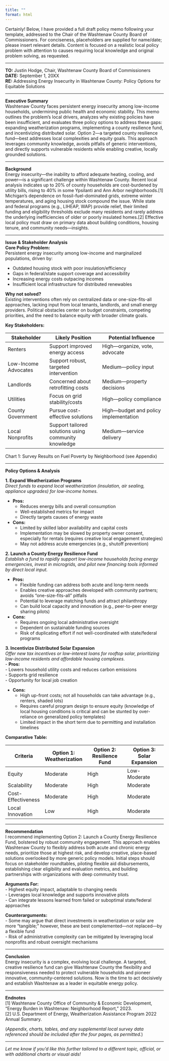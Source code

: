 ```yaml
---
title: ""
format: html
---
```


Certainly! Below, I have provided a full draft policy memo following your template, addressed to the Chair of the Washtenaw County Board of Commissioners. For conciseness, placeholders are supplied for name/date; please insert relevant details. Content is focused on a realistic local policy problem with attention to causes requiring local knowledge and original problem solving, as requested.

---

**TO:** Justin Hodge, Chair, Washtenaw County Board of Commissioners  
**DATE:** September 1, 20XX  
**RE:** Addressing Energy Insecurity in Washtenaw County: Policy Options for Equitable Solutions

---

**Executive Summary**  
Washtenaw County faces persistent energy insecurity among low-income households, undermining public health and economic stability. This memo outlines the problem’s local drivers, analyzes why existing policies have been insufficient, and evaluates three policy options to address these gaps: expanding weatherization programs, implementing a county resilience fund, and incentivizing distributed solar. Option 2—a targeted county resilience fund—best addresses local complexities and equity goals. This approach leverages community knowledge, avoids pitfalls of generic interventions, and directly supports vulnerable residents while enabling creative, locally grounded solutions.

---

**Background**  
Energy insecurity—the inability to afford adequate heating, cooling, and power—is a significant challenge within Washtenaw County. Recent local analysis indicates up to 20% of county households are cost-burdened by utility bills, rising to 40% in some Ypsilanti and Ann Arbor neighborhoods.[1] Michigan’s dependence on fossil-fuel-dominated grids, extreme winter temperatures, and aging housing stock compound the issue. While state and federal programs (e.g., LIHEAP, WAP) provide relief, their limited funding and eligibility thresholds exclude many residents and rarely address the underlying inefficiencies of older or poorly insulated homes.[2] Effective local policy must draw on primary data about building conditions, housing tenure, and community needs—insights.

---

**Issue & Stakeholder Analysis**  
**Core Policy Problem:**  
Persistent energy insecurity among low-income and marginalized populations, driven by:  

- Outdated housing stock with poor insulation/efficiency  
- Gaps in federal/state support coverage and accessibility  
- Increasing energy costs outpacing incomes  
- Insufficient local infrastructure for distributed renewables

**Why not solved?**  
Existing interventions often rely on centralized data or one-size-fits-all approaches, lacking input from local tenants, landlords, and small energy providers.  Political obstacles center on budget constraints, competing priorities, and the need to balance equity with broader climate goals.

**Key Stakeholders:**  

| Stakeholder        | Likely Position          | Potential Influence           |  
|--------------------|-------------------------|------------------------------|  
| Renters            | Support improved energy access | High—organize, vote, advocate |  
| Low-Income Advocates | Support robust, targeted intervention | Medium—policy input           |  
| Landlords          | Concerned about retrofitting costs | Medium—property decisions     |  
| Utilities          | Focus on grid stability/costs | High—policy compliance        |  
| County Government  | Pursue cost-effective solutions | High—budget and policy implementation |  
| Local Nonprofits   | Support tailored solutions using community knowledge | Medium—service delivery       |

Chart 1: Survey Results on Fuel Poverty by Neighborhood (see Appendix)

---

**Policy Options & Analysis**  

**1. Expand Weatherization Programs**  
_Direct funds to expand local weatherization (insulation, air sealing, appliance upgrades) for low-income homes._

- **Pros:**  
   - Reduces energy bills and overall consumption  
   - Well-established metrics for impact  
   - Directly targets causes of energy waste  
- **Cons:**  
   - Limited by skilled labor availability and capital costs  
   - Implementation may be slowed by property owner consent, especially for rentals (requires creative local engagement strategies)  
   - May not address acute emergencies (e.g., shutoff prevention)

**2. Launch a County Energy Resilience Fund**  
_Establish a fund to rapidly support low-income households facing energy emergencies, invest in microgrids, and pilot new financing tools informed by direct local input._  

- **Pros:**  
   - Flexible funding can address both acute and long-term needs  
   - Enables creative approaches developed with community partners; avoids “one-size-fits-all”  pitfalls  
   - Potential to leverage matching funds and attract philanthropy  
   - Can build local capacity and innovation (e.g., peer-to-peer energy sharing pilots)  
   
- **Cons:**  
   - Requires ongoing local administrative oversight  
   - Dependent on sustainable funding sources  
   - Risk of duplicating effort if not well-coordinated with state/federal programs

**3. Incentivize Distributed Solar Expansion**  
_Offer new tax incentives or low-interest loans for rooftop solar, prioritizing low-income residents and affordable housing complexes._  
- **Pros:**  
   - Lowers household utility costs and reduces carbon emissions  
   - Supports grid resilience  
   - Opportunity for local job creation  
   
- **Cons:**  
   - High up-front costs; not all households can take advantage (e.g., renters, shaded lots)  
   - Requires careful program design to ensure equity (knowledge of local housing conditions is critical and can be stunted by over-reliance on generalized policy templates)  
   - Limited impact in the short term due to permitting and installation timelines

**Comparative Table:**

| Criteria         | Option 1: Weatherization | Option 2: Resilience Fund | Option 3: Solar Expansion |
|------------------|-----------------------|---------------------------|--------------------------|
| Equity           | Moderate              | High                      | Low-Moderate             |
| Scalability      | Moderate              | High                      | Moderate                 |
| Cost-Effectiveness | Moderate              | High                      | Moderate                 |
| Local Innovation | Low                   | High                      | Moderate                 |

---

**Recommendation**  
I recommend implementing Option 2: Launch a County Energy Resilience Fund, bolstered by robust community engagement. This approach enables Washtenaw County to flexibly address both acute and chronic energy needs, prioritize those at highest risk, and develop creative, place-based solutions overlooked by more generic policy models. Initial steps should focus on stakeholder roundtables, piloting flexible aid disbursements, establishing clear eligibility and evaluation metrics, and building partnerships with organizations with deep community trust.

**Arguments For:**  
- Highest equity impact, adaptable to changing needs  
- Leverages local knowledge and supports innovative pilots  
- Can integrate lessons learned from failed or suboptimal state/federal approaches

**Counterarguments:**  
- Some may argue that direct investments in weatherization or solar are more “tangible;” however, these are best complemented—not replaced—by a flexible fund  
- Risk of administrative complexity can be mitigated by leveraging local nonprofits and robust oversight mechanisms

---

**Conclusion**  
Energy insecurity is a complex, evolving local challenge. A targeted, creative resilience fund can give Washtenaw County the flexibility and responsiveness needed to protect vulnerable households and pioneer innovative, community-centered solutions. Now is the time to act decisively and establish Washtenaw as a leader in equitable energy policy.

---

**Endnotes**  
[1] Washtenaw County Office of Community & Economic Development, “Energy Burden in Washtenaw: Neighborhood Report,” 2023.  
[2] U.S. Department of Energy, Weatherization Assistance Program 2022 Annual Summary.  

(*Appendix, charts, tables, and any supplemental local survey data referenced should be included after the four pages, as permitted.*)

---

*Let me know if you’d like this further tailored to a different topic, official, or with additional charts or visual aids!*


